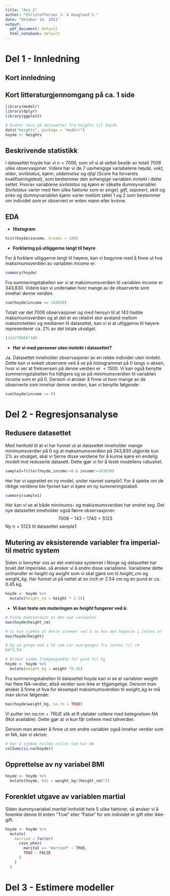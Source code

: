```yaml
---
title: "Ass_2"
author: "Christoffersen J. & Haugland V."
date: "Oktober 14. 2021"
output:
  pdf_document: default
  html_notebook: default
---
```


# Del 1 - Innledning

## Kort innledning

## Kort litteraturgjennomgang på ca. 1 side

```r
library(modelr)
library(dplyr)
library(ggplot2)
```

```r
# Endrer navn på datasettet fra heights til hoyde
data("heights", package = "modelr")
hoyde <- heights
```

## Beskrivende statistikk

I datasettet hoyde har vi $n=7006$, som vil si at settet består av totalt 7006 ulike observasjoner. Videre har vi de 7 uavhengige variabelene *høyde*, *vekt*, *alder*, *sivilstatus*, *kjønn*, *utdannelse* og *afqt* (Score fra forvarets kvalifiseringstest), som bestemmer den avhengige variablen *inntekt* i dette settet. Hvorav variablene *sivilstatus* og *kjønn* er såkalte dummyvariabler. *Sivilstatus* varier med fem ulike faktorer som er *singel*, *gift*, *separert*, *skilt* og *enke* og dummyvariablen *kjønn* varier mellom tallet 1 og 2 som bestemmer om individet som er observert er enten mann eller kvinne.

## EDA

- **Histogram**

```r
hist(hoyde$income, breaks = 100)
```

- **Forklaring på utliggerne langt til høyre**

For å forklare utliggerne langt til høyere, kan vi begynne med å finne ut hva maksimumsverdien av variablen *income* er.

```r
summary(hoyde)
```

Fra summeringstabellen ser vi at maksimumsverdien til variablen *income* er 343,830. Videre kan vi undersøke hvor mange av de observerte som innehar denne verdien.

```r
sum(hoyde$income == 343830)
```

Totalt var det 7006 observasjoner og med hensyn til at 143 hadde maksimumsverdien og at det er en relativt stor avstand mellom maksinntekten og medianen til datasettet, kan vi si at utliggerne til høyere representerer ca. 2% av det totale utvalget.

```r
(143/7006)*100
```

- **Har vi med personer uten inntekt i datasettet?**

Ja. Datasettet inneholder observasjoner av en rekke individer uten inntekt. Dette kan vi enkelt observere ved å se på histogrammet på 0 langs x-aksen, hvor vi ser at frekvensen på denne verdien er $<1500$. Vi kan også benytte summeringstabellen fra tidligere og se på minimumsverdien til variablen *income* som er på 0. Dersom vi ønsker å finne ut hvor mange av de observerte som innehar denne verdien, kan vi benytte følgende:

```r
sum(hoyde$income == 0)
```

# Del 2 - Regresjonsanalyse

## Redusere datasettet

Med henhold til at vi har funnet ut at datasettet inneholder mange minimumsverdier på 0 og at maksimumsverdien på 343,830 utgjorde kun 2% av utvalget, skal vi fjerne disse verdiene for å kunne kjøre en endelig modell mot reduserte datasett. Dette gjør vi for å teste modellens robushet. 

```r
sample1=filter(hoyde,income!=0 & income!=343830)
```

Her har vi opprettet en ny model, under navnet *sample1*. For å sjekke om de riktige verdiene ble fjernet kan vi kjøre en ny summeringstabell.

```r
summary(sample1)
```

Her kan vi se at både minimums- og makismumsverdien har endret seg. Det nye datasettet inneholder også færre observasjoner:
$$7006-143-1740=5123$$
Ny $n=5123$ til datasettet *sample1*.

## Mutering av eksisterende variabler fra imperial- til metric system

Siden vi benytter oss av det metriske systemet i Norge og datasettet har brukt det imperiske, så ønsker vi å endre disse variablene. Variablene dette omhandler er *height* og *weight* som vi skal gjøre om til *height_cm* og *weight_kg*. Har funnet ut på nettet at en inch er 2.54 cm og en pund er ca. 0.45 kg.

```r
hoyde <- hoyde %>%
  mutate(height_cm = height * 2.54)
```

- **Vi kan teste om muteringen av *height* fungerer ved å:**

```r
# Finne maksverdien av den nye variablen
max(hoyde$height_cm)
```

```r
# Vi kan sjekke at dette stemmer ved å se hva den høyeste i inches er
max(hoyde$height)
```

```r
# Og så gange med 2.54 som var overgangen fra inches til cm
84*2.54
```

```r
# Bruker samme fremgangsmåte for pund til kg
hoyde <- hoyde %>%
  mutate(weight_kg = weight *0.45)
```

Fra summeringstabellen til datasettet *hoyde* kan vi se at variablen *weight* har flere NA-verdier, altså verdier som ikke er tilgjengelige. Dersom man ønsker å finne ut hva for eksempel maksimumsverdien til *weight_kg* er må man skrive følgende:

```r
max(hoyde$weight_kg, na.rm = TRUE)
```

Vi putter inn $na.rm = TRUE$ slik at R utelater cellene med betegnelsen *NA* (Not available). Dette gjør at vi kun får cellene med tallverdier.

Dersom man ønsker å finne ut om andre variabler også innehar verdier som er NA, kan vi skrive:

```r
# For å sjekke hvilke celler som har NA
colSums(is.na(hoyde))
```

## Opprettelse av ny variabel BMI

```r
hoyde <- hoyde %>%
  mutate(hoyde, bmi = weight_kg/(height_cm)^2)
```

## Forenklet utgave av variablen martial

Siden dummyvariabel *marital* innholdt hele 5 ulike faktorer, så ønsker vi å forenkle denne til enten "True" eller "False" for om individet er gift eller ikke-gift. 

```r
hoyde <- hoyde %>%
  mutate(
    married = factor(
      case_when(
        marital == "married" ~ TRUE,
        TRUE ~ FALSE
      )
    )
  )
```

# Del 3 - Estimere modeller



